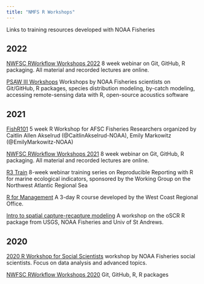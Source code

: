 ```yaml
---
title: "NMFS R Workshops"
---
```


Links to training resources developed with NOAA Fisheries

## 2022

[NWFSC RWorkflow Workshops 2022](https://rverse-tutorials.github.io/RWorkflow-NWFSC-2022/) 8 week webinar on Git, GitHub, R packaging. All material and recorded lectures are online.

[PSAW III Workshops](https://sites.google.com/noaa.gov/nmfs-ost-psaw) Workshops by NOAA Fisheries scientists on Git/GitHub, R packages, species distribution modeling, by-catch modeling, accessing remote-sensing data with R, open-source acoustics software

## 2021

[FishR101](https://emilymarkowitz-noaa.github.io/FishR101/index.html) 5 week R Workshop for AFSC Fisheries Researchers organized by Caitlin Allen Akselrud (@CaitlinAkselrud-NOAA), Emily Markowitz (@EmilyMarkowitz-NOAA)

[NWFSC RWorkflow Workshops 2021](https://rverse-tutorials.github.io/RWorkflow-NWFSC-2021/) 8 week webinar on Git, GitHub, R packaging. All material and recorded lectures are online.

[R3 Train](https://noaa-iea.github.io/r3-train/) 8-week webinar training series on Reproducible Reporting with R for marine ecological indicators, sponsored by the Working Group on the Northwest Atlantic Regional Sea

[R for Management](https://chanteddavis-noaa.github.io/WCR_RStarterPack/index.html) A 3-day R course developed by the West Coast Regional Office.

[Intro to spatial capture-recapture modeling](https://www.youtube.com/channel/UCc87aAzhX7EUOalyCohzqsQ/videos) A workshop on the oSCR R package from USGS, NOAA Fisheries and Univ of St Andrews.

## 2020

[2020 R Workshop for Social Scientists](https://emilymarkowitz-noaa.github.io/RWorkshopForSocialScientists/) workshop by NOAA Fisheries social scientists. Focus on data analysis and advanced topics.

[NWFSC RWorkflow Workshops 2020](https://rverse-tutorials.github.io/RWorkflow-NWFSC-2020/) Git, GitHub, R, R packages

